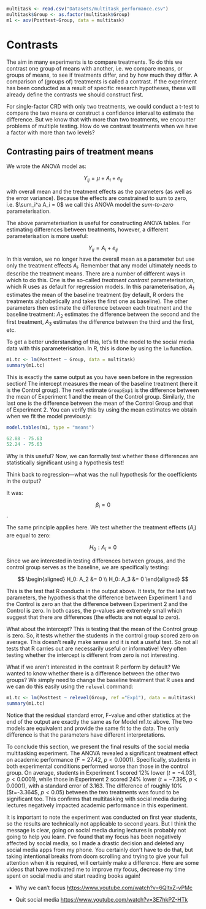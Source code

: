 ```r
multitask <- read.csv("Datasets/multitask_performance.csv")
multitask$Group <- as.factor(multitask$Group)
m1 <- aov(Posttest~Group, data = multitask)
```

# Contrasts

The aim in many experiments is to compare treatments. To do this we contrast one group of means with another, i.e. we compare means, or groups of means, to see if treatments differ, and by how much they differ. A comparison of (groups of) treatments is called a contrast. If the experiment has been conducted as a result of specific research hypotheses, these will already define the contrasts we should construct first.

For single-factor CRD with only two treatments, we could conduct a t-test to compare the two means or construct a confidence interval to estimate the difference. But we know that with more than two treatments, we encounter problems of multiple testing. How do we contrast treatments when we have a factor with more than two levels?

## Contrasting pairs of treatment means {.unnumbered}

We wrote the ANOVA model as:

$$Y_{ij} = \mu + A_i + e_{ij}$$

with overall mean and the treatment effects as the parameters (as well as the error variance). Because the effects are constrained to sum to zero, i.e. $\sum_i^a A_i = 0$ we call this ANOVA model the *sum-to-zero* parameterisation.

The above parameterisation is useful for constructing ANOVA tables. For estimating differences between treatments, however, a different parameterisation is more useful:

$$Y_{ij} = A_i + e_{ij}$$ In this version, we no longer have the overall mean as a parameter but use only the treatment effects $A_i$. Remember that any model ultimately needs to describe the treatment means. There are a number of different ways in which to do this. One is the so-called *treatment contrast* parameterisation, which R uses as default for regression models. In this parameterisation, $A_1$ estimates the mean of the baseline treatment (by default, R orders the treatments alphabetically and takes the first one as baseline). The other parameters then estimate the difference between each treatment and the baseline treatment: $A_2$ estimates the difference between the second and the first treatment, $A_3$ estimates the difference between the third and the first, etc.

To get a better understanding of this, let's fit the model to the social media data with this parameterisation. In R, this is done by using the `lm` function.

```r

m1.tc <- lm(Posttest ~ Group, data = multitask)
summary(m1.tc)

```

This is exactly the same output as you have seen before in the regression section! The intercept measures the mean of the baseline treatment (here it is the Control group). The next estimate `GroupExp1` is the difference between the mean of Experiment 1 and the mean of the Control group. Similarly, the last one is the difference between the mean of the Control Group and that of Experiment 2. You can verify this by using the mean estimates we obtain when we fit the model previously:

```r
model.tables(m1, type = "means")

62.88 - 75.63
52.24 - 75.63

```

Why is this useful? Now, we can formally test whether these differences are statistically significant using a hypothesis test!

Think back to regression—what was the null hypothesis for the coefficients in the output?

It was:

$$\beta_i = 0$$.

The same principle applies here. We test whether the treatment effects ($A_i$) are equal to zero:

$$H_0: A_i = 0$$

Since we are interested in testing differences between groups, and the control group serves as the baseline, we are specifically testing:

$$
\begin{aligned}
H_0: A_2 &= 0 \\ 
H_0: A_3 &= 0
\end{aligned}
$$

This is the test that R conducts in the output above. It tests, for the last two parameters, the hypothesis that the difference between Experiment 1 and the Control is zero an that the difference between Experiment 2 and the Control is zero. In both cases, the p-values are extremely small which suggest that there are differences (the effects are not equal to zero).

What about the intercept? This is testing that the mean of the Control group is zero. So, it tests whether the students in the control group scored zero on average. This doesn't really make sense and it is not a useful test. So not all tests that R carries out are necessarily useful or informative! Very often testing whether the intercept is different from zero is not interesting.

What if we aren't interested in the contrast R perform by default? We wanted to know whether there is a difference between the other two groups? We simply need to change the baseline treatment that R uses and we can do this easily using the `relevel` command:

```r

m1.tc <- lm(Posttest ~ relevel(Group, ref ="Exp1"), data = multitask)
summary(m1.tc)

```

Notice that the residual standard error, F-value and other statistics at the end of the output are exactly the same as for Model m1.tc above. The two models are equivalent and provide the same fit to the data. The only difference is that the parameters have different interpretations.

To conclude this section, we present the final results of the social media multitasking experiment. The ANOVA revealed a significant treatment effect on academic performance ($F = 27.42$, $p < 0.0001$). Specifically, students in both experimental conditions performed worse than those in the control group. On average, students in Experiment 1 scored 12% lower ($t = -4.031$, $p < 0.0001$), while those in Experiment 2 scored 24% lower ($t = -7.395$, $p < 0.0001$), with a standard error of 3.163. The difference of roughly 10% (\$t=-3.364\$, $p<0.05$) between the two treatments was found to be significant too. This confirms that multitasking with social media during lectures negatively impacted academic performance in this experiment.

It is important to note the experiment was conducted on first year students, so the results are technically not applicable to second years. But I think the message is clear, going on social media during lectures is probably not going to help you learn. I've found that my focus has been negatively affected by social media, so I made a drastic decision and deleted any social media apps from my phone. You certainly don't have to do that, but taking intentional breaks from doom scrolling and trying to give your full attention when it is required, will certainly make a difference. Here are some videos that have motivated me to improve my focus, decrease my time spent on social media and start reading books again!

-   Why we can't focus <https://www.youtube.com/watch?v=6QltxZ-vPMc>

-   Quit social media <https://www.youtube.com/watch?v=3E7hkPZ-HTk>
